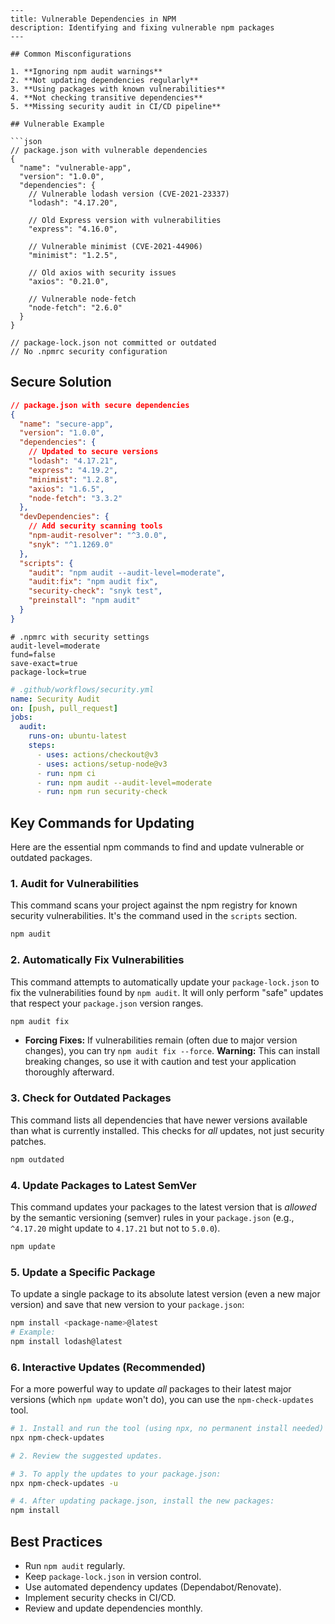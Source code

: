 ````mdx
---
title: Vulnerable Dependencies in NPM
description: Identifying and fixing vulnerable npm packages
---

## Common Misconfigurations

1. **Ignoring npm audit warnings**
2. **Not updating dependencies regularly**
3. **Using packages with known vulnerabilities**
4. **Not checking transitive dependencies**
5. **Missing security audit in CI/CD pipeline**

## Vulnerable Example

```json
// package.json with vulnerable dependencies
{
  "name": "vulnerable-app",
  "version": "1.0.0",
  "dependencies": {
    // Vulnerable lodash version (CVE-2021-23337)
    "lodash": "4.17.20",
    
    // Old Express version with vulnerabilities
    "express": "4.16.0",
    
    // Vulnerable minimist (CVE-2021-44906)
    "minimist": "1.2.5",
    
    // Old axios with security issues
    "axios": "0.21.0",
    
    // Vulnerable node-fetch
    "node-fetch": "2.6.0"
  }
}

// package-lock.json not committed or outdated
// No .npmrc security configuration
````

## Secure Solution

```json
// package.json with secure dependencies
{
  "name": "secure-app",
  "version": "1.0.0",
  "dependencies": {
    // Updated to secure versions
    "lodash": "4.17.21",
    "express": "4.19.2",
    "minimist": "1.2.8",
    "axios": "1.6.5",
    "node-fetch": "3.3.2"
  },
  "devDependencies": {
    // Add security scanning tools
    "npm-audit-resolver": "^3.0.0",
    "snyk": "^1.1269.0"
  },
  "scripts": {
    "audit": "npm audit --audit-level=moderate",
    "audit:fix": "npm audit fix",
    "security-check": "snyk test",
    "preinstall": "npm audit"
  }
}
```

```settings
# .npmrc with security settings
audit-level=moderate
fund=false
save-exact=true
package-lock=true
```

```yaml
# .github/workflows/security.yml
name: Security Audit
on: [push, pull_request]
jobs:
  audit:
    runs-on: ubuntu-latest
    steps:
      - uses: actions/checkout@v3
      - uses: actions/setup-node@v3
      - run: npm ci
      - run: npm audit --audit-level=moderate
      - run: npm run security-check
```

## Key Commands for Updating

Here are the essential npm commands to find and update vulnerable or outdated packages.

### 1\. Audit for Vulnerabilities

This command scans your project against the npm registry for known security vulnerabilities. It's the command used in the `scripts` section.

```bash
npm audit
```

### 2\. Automatically Fix Vulnerabilities

This command attempts to automatically update your `package-lock.json` to fix the vulnerabilities found by `npm audit`. It will only perform "safe" updates that respect your `package.json` version ranges.

```bash
npm audit fix
```

  * **Forcing Fixes:** If vulnerabilities remain (often due to major version changes), you can try `npm audit fix --force`. **Warning:** This can install breaking changes, so use it with caution and test your application thoroughly afterward.

### 3\. Check for Outdated Packages

This command lists all dependencies that have newer versions available than what is currently installed. This checks for *all* updates, not just security patches.

```bash
npm outdated
```

### 4\. Update Packages to Latest SemVer

This command updates your packages to the latest version that is *allowed* by the semantic versioning (semver) rules in your `package.json` (e.g., `^4.17.20` might update to `4.17.21` but not to `5.0.0`).

```bash
npm update
```

### 5\. Update a Specific Package

To update a single package to its absolute latest version (even a new major version) and save that new version to your `package.json`:

```bash
npm install <package-name>@latest
# Example:
npm install lodash@latest
```

### 6\. Interactive Updates (Recommended)

For a more powerful way to update *all* packages to their latest major versions (which `npm update` won't do), you can use the `npm-check-updates` tool.

```bash
# 1. Install and run the tool (using npx, no permanent install needed)
npx npm-check-updates

# 2. Review the suggested updates.

# 3. To apply the updates to your package.json:
npx npm-check-updates -u

# 4. After updating package.json, install the new packages:
npm install
```

## Best Practices

  * Run `npm audit` regularly.
  * Keep `package-lock.json` in version control.
  * Use automated dependency updates (Dependabot/Renovate).
  * Implement security checks in CI/CD.
  * Review and update dependencies monthly.

<!-- end list -->

```
```